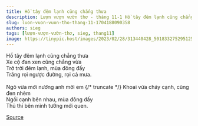 ```yaml
---
title: Hồ tây đêm lạnh cũng chẳng thưa
description: Lượn vượn vườn thơ - tháng 11-1 Hồ tây đêm lạnh cũng chẳng thưa Xe cộ đan xen cũng chẳng vừa
slug: luon-vuon-vuon-tho-thang-11-1704188090358
authors: sieg
tags: [lượn-vượn-vườn-thơ, sieg, thang11]
image: https://tinypic.host/images/2023/02/28/313440428_501833275295125_5931243625547684139_n.th.jpg
---
```


Hồ tây đêm lạnh cũng chẳng thưa\
Xe cộ đan xen cũng chẳng vừa\
Trở trời đêm lạnh, mùa đông đấy\
Trăng rọi ngược đường, rọi cả mưa.\
\
Ngô vừa mới nướng anh mời em
{/* truncate */}
Khoai vừa cháy cạnh, cũng đen nhèm\
Ngồi cạnh bên nhau, mùa đông đấy\
Thủ thỉ bên mình tưởng mới quen.

[Source](https://www.facebook.com/ape.poem/posts/pfbid02BWbudntdnX2xar7MPwJDjvp9ZMfFjyCj5RH1DuFJ8gxnhL4dziSeCng751CeUtwPl)
